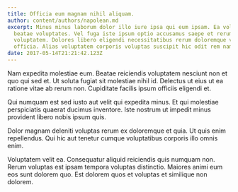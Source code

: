```yaml
---
title: Officia eum magnam nihil aliquam.
author: content/authors/napolean.md
excerpt: Minus minus laborum dolor illo iure ipsa qui eum ipsam. Ea voluptatem
  beatae voluptates. Vel fuga iste ipsum optio accusamus saepe et rerum
  voluptatem. Dolores libero eligendi necessitatibus rerum doloremque voluptatem
  officia. Alias voluptatem corporis voluptas suscipit hic odit rem nam.
date: 2017-05-14T21:21:42.123Z
---
```

Nam expedita molestiae eum. Beatae reiciendis voluptatem nesciunt non et quo qui sed et. Ut soluta fugiat sit molestiae nihil id. Delectus ut eius ut ea ratione vitae ab rerum non. Cupiditate facilis ipsum officiis eligendi et.
 Qui numquam est sed iusto aut velit qui expedita minus. Et qui molestiae perspiciatis quaerat ducimus inventore. Iste nostrum ut impedit minus provident libero nobis ipsum quis.
 Dolor magnam deleniti voluptas rerum ex doloremque et quia. Ut quis enim repellendus. Qui hic aut tenetur cumque voluptatibus corporis illo omnis enim.
 Voluptatem velit ea. Consequatur aliquid reiciendis quis numquam non. Rerum voluptas est ipsam tempora voluptas distinctio. Maiores animi eum eos sunt dolorem quo. Est dolorem quos et voluptas et similique non dolorem.